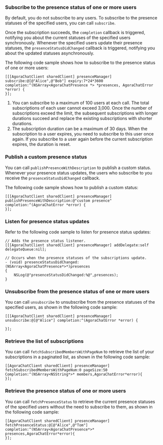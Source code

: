 <PlatformWrapper platform="ios">

### Subscribe to the presence status of one or more users

By default, you do not subscribe to any users. To subscribe to the presence statuses of the specified users, you can call `subscribe`.

Once the subscription succeeds, the `completion` callback is triggered, notifying you about the current statuses of the specified users synchronously. Whenever the specified users update their presence statuses, the `presenceStatusDidChanged` callback is triggered, notifying you about the updated statuses asynchronously.

The following code sample shows how to subscribe to the presence status of one or more users:

```objc
[[[AgoraChatClient sharedClient] presenceManager] subscribe:@[@"Alice",@"Bob"] expiry:7*24*3600 completion:^(NSArray<AgoraChatPresence *> *presences, AgoraChatError *error) {
}];
```

<div class="alert info"><ol><li>You can subscribe to a maximum of 100 users at each call. The total subscriptions of each user cannot exceed 3,000. Once the number of subscriptions exceed the limit, the subsequent subscriptions with longer durations succeed and replace the existing subscriptions with shorter durations.</li><li>The subscription duration can be a maximum of 30 days. When the subscription to a user expires, you need to subscribe to this user once again. If you subscribe to a user again before the current subscription expires, the duration is reset.</li></ol></div>


### Publish a custom presence status

You can call `publishPresenceWithDescription` to publish a custom status. Whenever your presence status updates, the users who subscribe to you receive the `presenceStatusDidChanged` callback.

The following code sample shows how to publish a custom status:

```objc
[[[AgoraChatClient sharedClient] presenceManager] publishPresenceWithDescription:@"custom presence" completion:^(AgoraChatError *error) {
}];
```


### Listen for presence status updates

Refer to the following code sample to listen for presence status updates:

```objc
// Adds the presence status listener.
[[[AgoraChatClient sharedClient] presenceManager] addDelegate:self delegateQueue:nil];

// Occurs when the presence statuses of the subscriptions update.
- (void) presenceStatusDidChanged:(NSArray<AgoraChatPresence*>*)presences
{
    NSLog(@"presenceStatusDidChanged:%@",presences);
}
```


### Unsubscribe from the presence status of one or more users

You can call `unsubscribe` to unsubscribe from the presence statuses of the specified users, as shown in the following code sample:

```objc
[[[AgoraChatClient sharedClient] presenceManager] unsubscribe:@[@"Alice"] completion:^(AgoraChatError *error) {
        
}];
```

### Retrieve the list of subscriptions

You can call `fetchSubscribedMembersWithPageNum` to retrieve the list of your subscriptions in a paginated list, as shown in the following code sample:

```objc
[[AgoraChatClient sharedClient] presenceManager] fetchSubscribedMembersWithPageNum:0 pageSize:50 Completion:^(NSArray<NSString*>* members,AgoraChatError*error){
}]; 
```

### Retrieve the presence status of one or more users

You can call `fetchPresenceStatus` to retrieve the current presence statuses of the specified users without the need to subscribe to them, as shown in the following code sample:

```objc
[[AgoraChatClient sharedClient] presenceManager] fetchPresenceStatus:@[@"Alice",@"Tom"] completion:^(NSArray<AgoraChatPresence*>* presences,AgoraChatError*error){
}];
```

</PlatformWrapper>